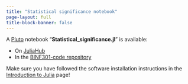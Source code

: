 ```yaml
---
title: "Statistical significance notebook"
page-layout: full
title-block-banner: false
---
```

A [Pluto](https://plutojl.org/) notebook "**Statistical_significance.jl**" is available:


- On [JuliaHub](https://juliahub.com/ui/Notebooks/tmichoel-1/BINF301/Statistical_significance.jl)
- In the [BINF301-code repository](https://github.com/tmichoel/BINF301-ML-for-sysbio-code/)

Make sure you have followed the software installation instructions in the [Introduction to Julia](../julia-intro.qmd) page!